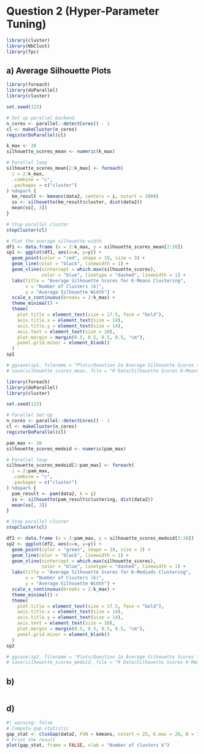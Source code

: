 # Question 2 (Hyper-Parameter Tuning)

```r
library(cluster)
library(NbClust)
library(fpc)
```

## a) Average Silhouette Plots

```r
library(foreach)
library(doParallel)
library(cluster)

set.seed(123)

# Set up parallel backend
n_cores <- parallel::detectCores() - 1 
cl <- makeCluster(n_cores)
registerDoParallel(cl)

k_max <- 20
silhouette_scores_mean <- numeric(k_max)

# Parallel loop
silhouette_scores_mean[2:k_max] <- foreach(
  i = 2:k_max, 
  .combine = "c", 
  .packages = c("cluster")
) %dopar% {
  km_result <- kmeans(data2, centers = i, nstart = 1000) 
  ss <- silhouette(km_result$cluster, dist(data2))
  mean(ss[, 3])  
}

# Stop parallel cluster
stopCluster(cl)

# Plot the average silhouette width
df1 <- data.frame (x = 2:k_max, y = silhouette_scores_mean[2:20])
sp1 <- ggplot(df1, aes(x=x, y=y)) +
  geom_point(color = "red", shape = 19, size = 3) +  
  geom_line(color = "black", linewidth = 1) +        
  geom_vline(xintercept = which.max(silhouette_scores), 
             color = "blue", linetype = "dashed", linewidth = 1) +
  labs(title = "Average Silhouette Scores for K-Means Clustering",
       x = "Number of Clusters (k)",
       y = "Average Silhouette Width") +
  scale_x_continuous(breaks = 2:k_max) +            
  theme_minimal() +
  theme(
    plot.title = element_text(size = 17.5, face = "bold"),  
    axis.title.x = element_text(size = 14),               
    axis.title.y = element_text(size = 14),               
    axis.text = element_text(size = 10),                  
    plot.margin = margin(0.5, 0.5, 0.5, 0.5, "cm"),     
    panel.grid.minor = element_blank()                    
  )
sp1

# ggsave(sp1, filename = "Plots/Question 2a Average Silhouette Scores for K-Means Clustering.png")
# save(silhouette_scores_mean, file = "R Data/Silhouette Scores K-Means.RData" )
```

```r
library(foreach)
library(doParallel)
library(cluster)  

set.seed(123)

# Parallel Set-Up
n_cores <- parallel::detectCores() - 1  
cl <- makeCluster(n_cores)
registerDoParallel(cl)

pam_max <- 20
silhouette_scores_medoid <- numeric(pam_max)

# Parallel loop 
silhouette_scores_medoid[2:pam_max] <- foreach(
  i = 2:pam_max, 
  .combine = "c", 
  .packages = c("cluster")
) %dopar% {
  pam_result <- pam(data2, k = i)  
  ss <- silhouette(pam_result$clustering, dist(data2))
  mean(ss[, 3])  
}

# Stop parallel cluster
stopCluster(cl)

df2 <- data.frame (x = 2:pam_max, y = silhouette_scores_medoid[2:20])
sp2 <- ggplot(df2, aes(x=x, y=y)) +
  geom_point(color = "green", shape = 19, size = 3) +  
  geom_line(color = "black", linewidth = 1) +        
  geom_vline(xintercept = which.max(silhouette_scores), 
             color = "blue", linetype = "dashed", linewidth = 1) +
  labs(title = "Average Silhouette Scores for K-Mediods Clustering",
       x = "Number of Clusters (k)",
       y = "Average Silhouette Width") +
  scale_x_continuous(breaks = 2:k_max) +            
  theme_minimal() +
  theme(
    plot.title = element_text(size = 17.5, face = "bold"),  
    axis.title.x = element_text(size = 14),               
    axis.title.y = element_text(size = 14),               
    axis.text = element_text(size = 10),         
    plot.margin = margin(0.5, 0.5, 0.5, 0.5, "cm"),     
    panel.grid.minor = element_blank()                    
  )
sp2

# ggsave(sp2, filename = "Plots/Question 2a Average Silhouette Scores for K-Mediods Clustering.png")
# save(silhouette_scores_medoid, file = "R Data/Silhouette Scores K-Medoids.RData" )
```

## b) 

```r

```

## d)

```r
#| warning: false
# Compute gap statistic
gap_stat <- clusGap(data2, FUN = kmeans, nstart = 25, K.max = 20, B = 10)
# Print the result
plot(gap_stat, frame = FALSE, xlab = "Number of clusters k")
```
